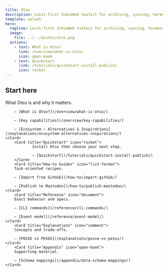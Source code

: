 ```yaml
---
title: Otso
description: Local-first IndieWeb toolkit for archiving, syncing, harmonizing, and publishing your internet trails and streams.
template: splash
hero:
  tagline: Local-first IndieWeb toolkit for archiving, syncing, harmonizing, and publishing your internet trails and streams.
  image:
    file: ../../assets/otso.png
  actions:
    - text: What is Otso?
      link: /overview/what-is-otso/
      icon: open-book
    - text: Quickstart
      link: /tutorials/quickstart-install-publish/
      icon: rocket
---
```



## Start here

<CardGrid stagger>
        <Card title="Overview" icon="information">
		What Otso is and why it matters.
		
		– [What is Otso?](/overview/what-is-otso/)
		
		– [Key capabilities](/overview/key-capabilities/)

		– [Ecosystem — Alternatives & Inspirations](/explanations/ecosystem-alternatives-inspirations/)
	</Card>
        <Card title="Quickstart" icon="rocket">
                Install Otso then choose your next step.

                – [Quickstart](/tutorials/quickstart-install-publish/)
        </Card>
        <Card title="How‑to Guides" icon="list-format">
		Task‑oriented recipes.
		
		– [Import from GitHub](/how-to/import-github/)
		
		– [Publish to Mastodon](/how-to/publish-mastodon/)
	</Card>
        <Card title="Reference" icon="document">
		Exact behavior and specs.
		
		– [CLI commands](/reference/cli-commands/)
		
		– [Event model](/reference/event-model/)
	</Card>
        <Card title="Explanations" icon="comment">
		Concepts and trade‑offs.
		
		– [POSSE vs PESOS](/explanations/posse-vs-pesos/)
	</Card>
        <Card title="Appendix" icon="open-book">
		Supporting material.
		
		– [Schema mappings](/appendix/data-schema-mappings/)
	</Card>
</CardGrid>
